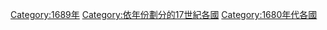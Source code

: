 [[Category:1689年|Category:1689年]]
[[Category:依年份劃分的17世紀各國|Category:依年份劃分的17世紀各國]]
[[Category:1680年代各國|Category:1680年代各國]]